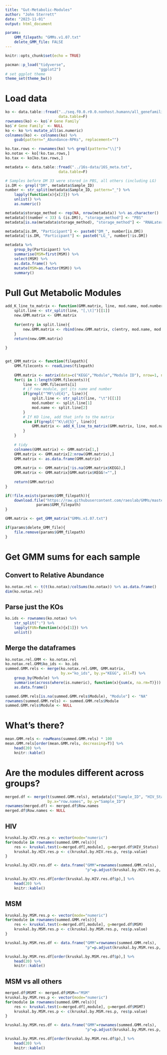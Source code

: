 ```yaml
---
title: "Gut-Metabolic-Modules"
author: "John Sterrett"
date: "2023-11-01"
output: html_document

params:
    GMM_filepath: "GMMs.v1.07.txt"
    delete_GMM_file: FALSE
---
```


```r
knitr::opts_chunk$set(echo = TRUE)

pacman::p_load("tidyverse",
               "ggplot2")
# set ggplot theme
theme_set(theme_bw())

```

# Load data
```r
ko <- data.table::fread("../seq.f0.0.r0.0.nonhost.humann/all_genefamilies_ko_named.tsv",
                        data.table=F)
rownames(ko) <- ko$`# Gene Family`
ko$`# Gene Family` <- NULL
ko <- ko %>% mutate_all(as.numeric)
colnames(ko) <- colnames(ko) %>% 
    gsub(pattern="_Abundance-RPKs", replacement="")

ko.tax.rows <- rownames(ko) %>% grepl(pattern="\\|")
ko.notax <- ko[!ko.tax.rows,]
ko.tax <- ko[ko.tax.rows,]

metadata <- data.table::fread("../16s-data/16S_meta.txt",
                        data.table=F)

# Samples before DM 33 were stored in PBS, all others (including LG)
is.DM <- grepl("DM", metadata$Sample_ID)
number <- str_split(metadata$Sample_ID, pattern="_") %>% 
    lapply(function(x){x[2]}) %>% 
    unlist() %>% 
    as.numeric()

metadata$storage_method <- rep(NA, nrow(metadata)) %>% as.character()
metadata[((number < 33) & (is.DM)), "storage_method"] <- "PBS"
metadata[is.na(metadata$storage_method), "storage_method"] <- "RNALater"

metadata[is.DM, "Participant"] <- paste0("DM_", number[is.DM])
metadata[!is.DM, "Participant"] <- paste0("LG_", number[!is.DM])

metadata %>% 
    group_by(Participant) %>% 
    summarise(MSM=first(MSM)) %>%
    select(MSM) %>%
    as.data.frame() %>%
    mutate(MSM=as.factor(MSM)) %>%
    summary()

```

# Pull Gut Metabolic Modules
```r
add_K_line_to_matrix <- function(GMM.matrix, line, mod.name, mod.number){
    split.line <- str_split(line, "[,\t]")[[1]]
    new.GMM.matrix <- GMM.matrix
    
    for(entry in split.line){
        new.GMM.matrix <- rbind(new.GMM.matrix, c(entry, mod.name, mod.number))
    }
    return(new.GMM.matrix)
    
}


get_GMM_matrix <- function(filepath){
    GMM.fileconts <- readLines(filepath)
    
    GMM.matrix <- matrix(data=c("KEGG","Module","Module ID"), nrow=1, ncol=3)
    for(i in 1:length(GMM.fileconts)){
        line <- GMM.fileconts[i]
        # if new module, get its name and number
        if(grepl("^MF\\d{4}", line)){
            split.line <- str_split(line, "\t")[[1]]
            mod.number <- split.line[1]
            mod.name <- split.line[2]
        }
        # If KO line, add that info to the matrix
        else if(grepl("^K\\d{5}", line)){
            GMM.matrix <- add_K_line_to_matrix(GMM.matrix, line, mod.name, mod.number)
        }
    }
    
    # tidy
    colnames(GMM.matrix) <- GMM.matrix[1,]
    GMM.matrix <- GMM.matrix[2:nrow(GMM.matrix),]
    GMM.matrix <- as.data.frame(GMM.matrix)
    
    GMM.matrix <- GMM.matrix[!is.na(GMM.matrix$KEGG),]
    GMM.matrix <- GMM.matrix[GMM.matrix$KEGG!="",]
    
    return(GMM.matrix)
}

if(!file.exists(params$GMM_filepath)){
    download.file("https://raw.githubusercontent.com/raeslab/GMMs/master/GMMs.v1.07.txt", 
              params$GMM_filepath)    
}

GMM.matrix <- get_GMM_matrix("GMMs.v1.07.txt")

if(params$delete_GMM_file){
    file.remove(params$GMM_filepath)
}

```


# Get GMM sums for each sample
## Convert to Relative Abundance 
```r
ko.notax.rel <- t(t(ko.notax)/colSums(ko.notax)) %>% as.data.frame()
dim(ko.notax.rel)
```

## Parse just the KOs
```r
ko.ids <- rownames(ko.notax) %>% 
    str_split(":") %>% 
    lapply(FUN=function(x){x[1]}) %>%
    unlist()
```

## Merge the dataframes
```r
ko.notax.rel.GMM <- ko.notax.rel
ko.notax.rel.GMM$ko_ids <- ko.ids
summed.GMM.rels <- merge(ko.notax.rel.GMM, GMM.matrix, 
                         by.x="ko_ids", by.y="KEGG", all=T) %>%
    group_by(Module) %>%
    summarise(across(where(is.numeric), function(x){sum(x, na.rm=T)})) %>%
    as.data.frame()

summed.GMM.rels[is.na(summed.GMM.rels$Module), "Module"] <- "NA"
rownames(summed.GMM.rels) <- summed.GMM.rels$Module
summed.GMM.rels$Module <- NULL
```

# What's there?
```r
mean.GMM.rels <- rowMeans(summed.GMM.rels) * 100
mean.GMM.rels[order(mean.GMM.rels, decreasing=T)] %>% 
    head(20) %>% 
    knitr::kable()
```

# Are the modules different across groups? {.tabset}
```r
merged.df <- merge(t(summed.GMM.rels), metadata[c("Sample_ID", "HIV_Status", "MSM")], 
                   by.x="row.names", by.y="Sample_ID")
rownames(merged.df) <- merged.df$Row.names
merged.df$Row.names <- NULL
```

## HIV
```r
kruskal.by.HIV.res.p <- vector(mode="numeric")
for(module in rownames(summed.GMM.rels)){
    res <- kruskal.test(x=merged.df[,module], g=merged.df$HIV_Status)
    kruskal.by.HIV.res.p <- c(kruskal.by.HIV.res.p, res$p.value)
}

kruskal.by.HIV.res.df <- data.frame("GMM"=rownames(summed.GMM.rels), 
                                    "p"=p.adjust(kruskal.by.HIV.res.p, method="fdr"))

kruskal.by.HIV.res.df[order(kruskal.by.HIV.res.df$p),] %>% 
    head(20) %>%
    knitr::kable()

```

## MSM
```r
kruskal.by.MSM.res.p <- vector(mode="numeric")
for(module in rownames(summed.GMM.rels)){
    res <- kruskal.test(x=merged.df[,module], g=merged.df$MSM)
    kruskal.by.MSM.res.p <- c(kruskal.by.MSM.res.p, res$p.value)
}

kruskal.by.MSM.res.df <- data.frame("GMM"=rownames(summed.GMM.rels), 
                                    "p"=p.adjust(kruskal.by.MSM.res.p, method="fdr"))

kruskal.by.MSM.res.df[order(kruskal.by.MSM.res.df$p),] %>% 
    head(20) %>%
    knitr::kable()

```


## MSM vs all others
```r
merged.df$MSMT <- merged.df$MSM=="MSM"
kruskal.by.MSM.res.p <- vector(mode="numeric")
for(module in rownames(summed.GMM.rels)){
    res <- kruskal.test(x=merged.df[,module], g=merged.df$MSMT)
    kruskal.by.MSM.res.p <- c(kruskal.by.MSM.res.p, res$p.value)
}

kruskal.by.MSM.res.df <- data.frame("GMM"=rownames(summed.GMM.rels), 
                                    "p"=p.adjust(kruskal.by.MSM.res.p, method="fdr"))

kruskal.by.MSM.res.df[order(kruskal.by.MSM.res.df$p),] %>% 
    head(20) %>%
    knitr::kable()

```

